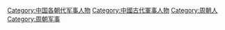 {{Catnav|頁面分類|人物|職業|各职业中国人|中國軍事人物}}
{{Catnav|頁面分類|人物|各國人物|各國軍事人物|中國軍事人物}}
{{Catnav|頁面分類|...|中国朝代|各朝代中国人|周朝人}}
{{Catnav|頁面分類|...|周|明朝|明朝人}}

[[Category:中国各朝代军事人物|Category:中国各朝代军事人物]]
[[Category:中國古代軍事人物|Category:中國古代軍事人物]]
[[Category:周朝人|Category:周朝人]]
[[Category:周朝军事|Category:周朝军事]]